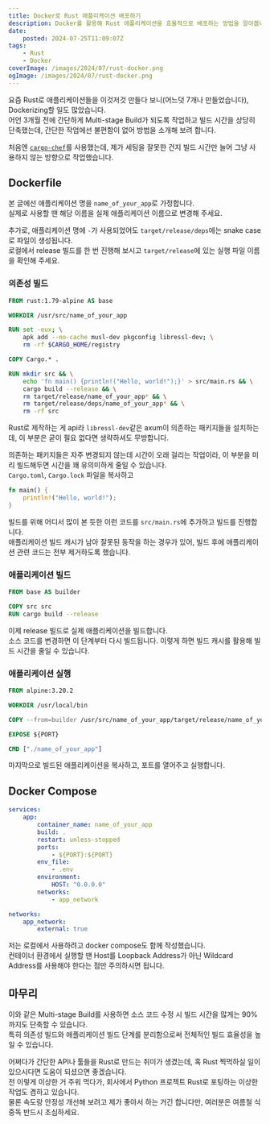 ```yaml
---
title: Docker로 Rust 애플리케이션 배포하기
description: Docker를 활용해 Rust 애플리케이션을 효율적으로 배포하는 방법을 알아봅니다
date:
    posted: 2024-07-25T11:09:07Z
tags:
    - Rust
    - Docker
coverImage: /images/2024/07/rust-docker.png
ogImage: /images/2024/07/rust-docker.png
---
```


요즘 Rust로 애플리케이션들을 이것저것 만들다 보니(어느덧 7개나 만들었습니다), Dockerizing할 일도 많았습니다.\
어언 3개월 전에 간단하게 Multi-stage Build가 되도록 작업하고 빌드 시간을 상당히 단축했는데, 간단한 작업에선 불편함이 없어 방법을 소개해 보려 합니다.

처음엔 [`cargo-chef`](https://github.com/LukeMathWalker/cargo-chef)를 사용했는데, 제가 세팅을 잘못한 건지 빌드 시간만 늘어 그냥 사용하지 않는 방향으로 작업했습니다.

## Dockerfile

본 글에선 애플리케이션 명을 `name_of_your_app`로 가정합니다.\
실제로 사용할 땐 해당 이름을 실제 애플리케이션 이름으로 변경해 주세요.

추가로, 애플리케이션 명에 `-`가 사용되었어도 `target/release/deps`에는 snake case로 파일이 생성됩니다.\
로컬에서 release 빌드를 한 번 진행해 보시고 `target/release`에 있는 실행 파일 이름을 확인해 주세요.

### 의존성 빌드

```dockerfile
FROM rust:1.79-alpine AS base

WORKDIR /usr/src/name_of_your_app

RUN set -eux; \
    apk add --no-cache musl-dev pkgconfig libressl-dev; \
    rm -rf $CARGO_HOME/registry

COPY Cargo.* .

RUN mkdir src && \
    echo 'fn main() {println!("Hello, world!");}' > src/main.rs && \
    cargo build --release && \
    rm target/release/name_of_your_app* && \
    rm target/release/deps/name_of_your_app* && \
    rm -rf src
```

Rust로 제작하는 게 api라 `libressl-dev`같은 axum이 의존하는 패키지들을 설치하는데, 이 부분은 굳이 필요 없다면 생략하셔도 무방합니다.

의존하는 패키지들은 자주 변경되지 않는데 시간이 오래 걸리는 작업이라, 이 부분을 미리 빌드해두면 시간을 꽤 유의미하게 줄일 수 있습니다.\
`Cargo.toml`, `Cargo.lock` 파일을 복사하고

```rust
fn main() {
    println!("Hello, world!");
}
```

빌드를 위해 어디서 많이 본 듯한 이런 코드를 `src/main.rs`에 추가하고 빌드를 진행합니다.\
애플리케이션 빌드 캐시가 남아 잘못된 동작을 하는 경우가 있어, 빌드 후에 애플리케이션 관련 코드는 전부 제거하도록 했습니다.

### 애플리케이션 빌드

```dockerfile
FROM base AS builder

COPY src src
RUN cargo build --release
```

이제 release 빌드로 실제 애플리케이션을 빌드합니다.\
소스 코드를 변경하면 이 단계부터 다시 빌드됩니다. 이렇게 하면 빌드 캐시를 활용해 빌드 시간을 줄일 수 있습니다.

### 애플리케이션 실행

```dockerfile
FROM alpine:3.20.2

WORKDIR /usr/local/bin

COPY --from=builder /usr/src/name_of_your_app/target/release/name_of_your_app .

EXPOSE ${PORT}

CMD ["./name_of_your_app"]
```

마지막으로 빌드된 애플리케이션을 복사하고, 포트를 열어주고 실행합니다.

## Docker Compose

```yaml
services:
    app:
        container_name: name_of_your_app
        build: .
        restart: unless-stopped
        ports:
            - ${PORT}:${PORT}
        env_file:
            - .env
        environment:
            HOST: "0.0.0.0"
        networks:
            - app_network

networks:
    app_network:
        external: true
```

저는 로컬에서 사용하려고 docker compose도 함께 작성했습니다.\
컨테이너 환경에서 실행할 땐 Host를 Loopback Address가 아닌 Wildcard Address를 사용해야 한다는 점만 주의하시면 됩니다.

## 마무리

이와 같은 Multi-stage Build를 사용하면 소스 코드 수정 시 빌드 시간을 많게는 90%까지도 단축할 수 있습니다.\
특히 의존성 빌드와 애플리케이션 빌드 단계를 분리함으로써 전체적인 빌드 효율성을 높일 수 있습니다.

어쩌다가 간단한 API나 툴들을 Rust로 만드는 취미가 생겼는데, 혹 Rust 찍먹하실 일이 있으시다면 도움이 되셨으면 좋겠습니다.\
전 이렇게 이상한 거 주워 먹다가, 회사에서 Python 프로젝트 Rust로 포팅하는 이상한 작업도 겸하고 있습니다.\
물론 속도랑 안정성 개선해 보려고 제가 좋아서 하는 거긴 합니다만, 여러분은 여름철 식중독 반드시 조심하세요.
